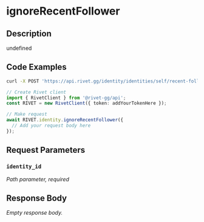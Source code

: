 

# ignoreRecentFollower

## Description

undefined


## Code Examples

<CodeGroup title='Request' tag='POST' label='https://api.rivet.gg/identity/identities/self/recent-followers/{identity_id}/ignore'>

```bash {{ title: 'cURL' }}
curl -X POST 'https://api.rivet.gg/identity/identities/self/recent-followers/{identity_id}/ignore'
```

```ts
// Create Rivet client
import { RivetClient } from '@rivet-gg/api';
const RIVET = new RivetClient({ token: addYourTokenHere });

// Make request
await RIVET.identity.ignoreRecentFollower({
  // Add your request body here
});
```

</CodeGroup>


## Request Parameters


### `identity_id`

_Path parameter, required_





## Response Body

_Empty response body._

